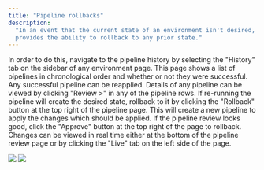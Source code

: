 ```yaml
---
title: "Pipeline rollbacks"
description:
  "In an event that the current state of an environment isn't desired, Architect
  provides the ability to rollback to any prior state."
---
```


In order to do this, navigate to the pipeline history by selecting the "History"
tab on the sidebar of any environment page. This page shows a list of pipelines
in chronological order and whether or not they were successful. Any successful
pipeline can be reapplied. Details of any pipeline can be viewed by clicking
"Review >" in any of the pipeline rows. If re-running the pipeline will create
the desired state, rollback to it by clicking the "Rollback" button at the top
right of the pipeline page. This will create a new pipeline to apply the changes
which should be applied. If the pipeline review looks good, click the "Approve"
button at the top right of the page to rollback. Changes can be viewed in real
time either at the bottom of the pipeline review page or by clicking the "Live"
tab on the left side of the page.

![](/images/rollback.png) ![](/images/rolled-back.png)
